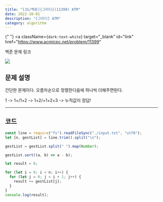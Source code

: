 ---
title: "[JS/백준]{그리디}(11399) ATM"
date: 2022-10-01
description: "[그리디] ATM"
category: algorithm
---

{" "}
<a
  className={`dark:text-white`}
  target="_blank"
  id="link"
  href="https://www.acmicpc.net/problem/11399"
>
  백준 문제 링크
</a>

<div>
  <img
    src="https://user-images.githubusercontent.com/75124028/193411698-ca0ecf25-ad4e-4c53-996a-87467865be84.PNG"
    className={`max-w-full h-auto`}
  />
</div>
<h2 className={`dark:text-white`}>문제 설명</h2>

간단한 문제이다. 오름차순으로 정렬한다음에 하나씩 더해주면된다.

1 -> 1+/1+2 -> 1+2/+1+2+3 -> 누적값이 정답!

---

<h2 className={`dark:text-white`}>코드</h2>

```js showLineNumbers
const line = require("fs").readFileSync("./input.txt", "utf8");
let [n, gestList] = line.trim().split("\n");

gestList = gestList.split(" ").map(Number);

gestList.sort((a, b) => a - b);

let result = 0;

for (let i = 0; i < n; i++) {
  for (let j = 0; j < i + 1; j++) {
    result += gestList[j];
  }
}
console.log(result);
```
